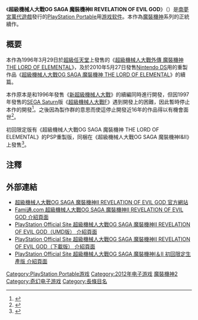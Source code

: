 {{Infobox VG
| title = 超級機械人大戰OG SAGA<br />魔裝機神II<br />REVELATION OF EVIL GOD
| japanese = スーパーロボット大戦OGサーガ<br />魔装機神II<br />REVELATION OF EVIL GOD
| image = File:Super Robot Wars OG Saga Maso Kishin II Revelation of Evil God.jpg
| caption =
| language =
| developer = [[Winkysoft|Winkysoft]]
| publisher = [[南夢宮萬代遊戲|南夢宮萬代遊戲]]<br/>（[[萬普|萬普]]名義）
| series =[[超級機器人大戰系列|超級機器人大戰系列]]
| released = 2012年1月12日
| genre = [[回合制|回合制]][[戰略|戰略]][[電子角色扮演遊戲|RPG]]
| modes = [[單人遊戲|單人遊戲]]
| platforms = [[PlayStation_Portable|PlayStation Portable]]
}}
《'''超級機械人大戰OG SAGA 魔裝機神II REVELATION OF EVIL GOD'''》（{{lang-ja|スーパーロボット大戦OGサーガ 魔装機神II REVELATION OF EVIL GOD}}）是[[南夢宮萬代遊戲|南夢宮萬代遊戲]]發行的[[PlayStation_Portable|PlayStation Portable]]用[[游戏软件|游戏软件]]。本作為[[魔裝機神|魔裝機神]]系列的正統續作。

== 概要 ==
本作為1996年3月29日於[[超級任天堂|超級任天堂]]上發售的《[[魔裝機神|超級機械人大戰外傳 魔裝機神 THE LORD OF ELEMENTAL]]》，及於2010年5月27日發售[[Nintendo_DS|Nintendo DS]]用的重製作品《[[超級機械人大戰OG_SAGA_魔裝機神_THE_LORD_OF_ELEMENTAL|超級機械人大戰OG SAGA 魔裝機神 THE LORD OF ELEMENTAL]]》的續篇。

本作原本是和1996年發售《[[新超級機械人大戰|新超級機械人大戰]]》的續編同時進行開發，但因1997年發售的[[SEGA_Saturn|SEGA Saturn]]版《[[超級機械人大戰F|超級機械人大戰F]]》遇到開發上的困難，因此暫時停止本作的開發<ref>{{Cite book<!--|和書-->|title={{lang|ja|スーパーロボット大戦 エンサイクロペディア DC戦争編}}| date=2001-10-30| publisher=勁文社| pages=252-254|isbn=4766938216}}</ref>。之後因為製作群的意思而使這停止開發近16年的作品得以有機會面世<ref>{{Cite book<!--|和書-->|script-title=ja:新作発表！魔装機神II　REVELATION OF EVIL GOD｜スーパーロボット大戦公式BLOG「熱血！必中！スパログ」|url=http://blog.spalog.jp/?eid=863493|date=2011-10-27|accessdate=2012-01-07|language=ja}}</ref>。

初回限定版有《超級機械人大戰OG SAGA 魔裝機神 THE LORD OF ELEMENTAL》的PSP重製版，同梱在《超級機械人大戰OG SAGA 魔裝機神I&II》上發售<ref>{{Cite book<!--|和書-->|script-title=ja:『スーパーロボット大戦OGサーガ 魔装機神II』がPSPで発売決定！ - ファミ通.com|url=http://www.famitsu.com/news/201110/27052558.html|date=2011-10-27|accessdate=2011-10-29|language=ja}}</ref>。

== 注釋 ==
{{reflist}}

== 外部連結 ==
*[http://www.suparobo.jp/srw_lineup/masoukishin2/index.html 超級機械人大戰OG SAGA 魔裝機神II REVELATION OF EVIL GOD 官方網站]
*[http://www.famitsu.com/sp/111222_masoukishin/ Fami通.com 超級機械人大戰OG SAGA 魔裝機神II REVELATION OF EVIL GOD 介紹頁面]
*[http://www.jp.playstation.com/software/title/uljs00446.html PlayStation Official Site  超級機械人大戰OG SAGA 魔裝機神II REVELATION OF EVIL GOD（UMD版） 介紹頁面]
*[http://www.jp.playstation.com/software/title/jp0700npjh50525_00masoukishin02dlg.html PlayStation Official Site  超級機械人大戰OG SAGA 魔裝機神II REVELATION OF EVIL GOD（下載版） 介紹頁面]
*[http://www.jp.playstation.com/software/title/uljs00444.html PlayStation Official Site 超級機械人大戰OG SAGA 魔裝機神I＆II 初回限定生產版 介紹頁面]

{{SuperRobotWars}}

{{DEFAULTSORT:Super Robot Wars OG SAGA Masō Kishin Two REVELATION OF EVIL GOD}}
[[Category:PlayStation_Portable游戏|Category:PlayStation Portable游戏]]
[[Category:2012年电子游戏|Category:2012年电子游戏]]
[[Category:超级机器人大战系列电子游戏|魔裝機神2]]
[[Category:奇幻电子游戏|Category:奇幻电子游戏]]
[[Category:長條目名|Category:長條目名]]